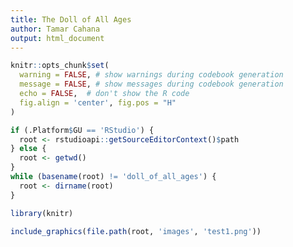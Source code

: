 ```yaml
---
title: The Doll of All Ages
author: Tamar Cahana
output: html_document
---
```



```r
knitr::opts_chunk$set(
  warning = FALSE, # show warnings during codebook generation
  message = FALSE, # show messages during codebook generation
  echo = FALSE,  # don't show the R code
  fig.align = 'center', fig.pos = "H"
)
```


```r
if (.Platform$GU == 'RStudio') {
  root <- rstudioapi::getSourceEditorContext()$path
} else {
  root <- getwd()
}
while (basename(root) != 'doll_of_all_ages') {
  root <- dirname(root)
}

```

```r
library(knitr)
```

```r
include_graphics(file.path(root, 'images', 'test1.png'))
```

